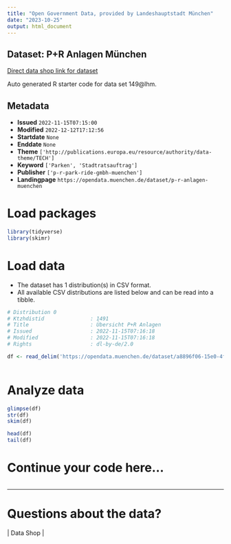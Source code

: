 ```yaml
---
title: "Open Government Data, provided by Landeshauptstadt München"
date: "2023-10-25"
output: html_document
---
```


## Dataset: P+R Anlagen München

[Direct data shop link for dataset](https://opendata.muenchen.de/dataset/p-r-anlagen-muenchen)

Auto generated R starter code for data set 149@lhm.

## Metadata

- **Issued** `2022-11-15T07:15:00`
- **Modified** `2022-12-12T17:12:56`
- **Startdate** `None`
- **Enddate** `None`
- **Theme** `['http://publications.europa.eu/resource/authority/data-theme/TECH']`
- **Keyword** `['Parken', 'Stadtratsauftrag']`
- **Publisher** `['p-r-park-ride-gmbh-muenchen']`
- **Landingpage** `https://opendata.muenchen.de/dataset/p-r-anlagen-muenchen`


# Load packages

```r

library(tidyverse)
library(skimr)

```

# Load data

-   The dataset has 1 distribution(s) in CSV format.
-   All available CSV distributions are listed below and can be read into a tibble.

```r

# Distribution 0
# Ktzhdistid               : 1491
# Title                    : Übersicht P+R Anlagen
# Issued                   : 2022-11-15T07:16:18
# Modified                 : 2022-11-15T07:16:18
# Rights                   : dl-by-de/2.0

df <- read_delim('https://opendata.muenchen.de/dataset/a8896f06-15e0-4f29-a509-55384799fff3/resource/aff2ba04-5eb6-4dfe-bc98-4ec3ec3dfdff/download/ubersicht-pr-anlagen2.csv')



```

# Analyze data

```r

glimpse(df)
str(df)
skim(df)

head(df)
tail(df)

```

# Continue your code here...

```r

```

------------------------------------------------------------------------

# Questions about the data?

 | Data Shop | 
